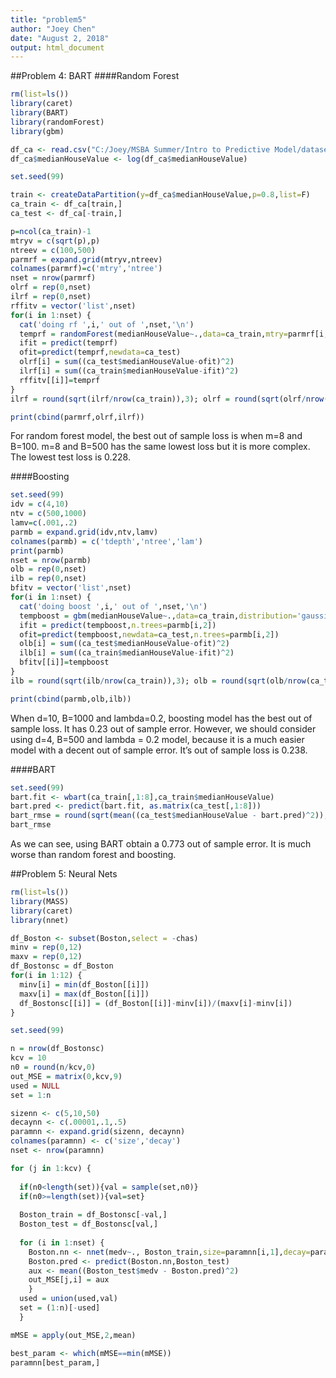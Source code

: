 ```yaml
---
title: "problem5"
author: "Joey Chen"
date: "August 2, 2018"
output: html_document
---
```

##Problem 4: BART
####Random Forest
```r
rm(list=ls())
library(caret)
library(BART)
library(randomForest)
library(gbm)

df_ca <- read.csv("C:/Joey/MSBA Summer/Intro to Predictive Model/dataset/CAhousing.csv")
df_ca$medianHouseValue <- log(df_ca$medianHouseValue)

set.seed(99)

train <- createDataPartition(y=df_ca$medianHouseValue,p=0.8,list=F)
ca_train <- df_ca[train,]
ca_test <- df_ca[-train,]

p=ncol(ca_train)-1
mtryv = c(sqrt(p),p)
ntreev = c(100,500)
parmrf = expand.grid(mtryv,ntreev)
colnames(parmrf)=c('mtry','ntree')
nset = nrow(parmrf)
olrf = rep(0,nset)
ilrf = rep(0,nset)
rffitv = vector('list',nset)
for(i in 1:nset) {
  cat('doing rf ',i,' out of ',nset,'\n')
  temprf = randomForest(medianHouseValue~.,data=ca_train,mtry=parmrf[i,1],ntree=parmrf[i,2])
  ifit = predict(temprf)
  ofit=predict(temprf,newdata=ca_test)
  olrf[i] = sum((ca_test$medianHouseValue-ofit)^2)
  ilrf[i] = sum((ca_train$medianHouseValue-ifit)^2)
  rffitv[[i]]=temprf
}
ilrf = round(sqrt(ilrf/nrow(ca_train)),3); olrf = round(sqrt(olrf/nrow(ca_test)),3)

print(cbind(parmrf,olrf,ilrf))
```


For random forest model, the best out of sample loss is when m=8 and B=100. m=8 and B=500 has the same lowest loss but it is more complex. The lowest test loss is 0.228. 

####Boosting
```r
set.seed(99)
idv = c(4,10)
ntv = c(500,1000)
lamv=c(.001,.2)
parmb = expand.grid(idv,ntv,lamv)
colnames(parmb) = c('tdepth','ntree','lam')
print(parmb)
nset = nrow(parmb)
olb = rep(0,nset)
ilb = rep(0,nset)
bfitv = vector('list',nset)
for(i in 1:nset) {
  cat('doing boost ',i,' out of ',nset,'\n')
  tempboost = gbm(medianHouseValue~.,data=ca_train,distribution='gaussian',               interaction.depth=parmb[i,1],n.trees=parmb[i,2],shrinkage=parmb[i,3])
  ifit = predict(tempboost,n.trees=parmb[i,2])
  ofit=predict(tempboost,newdata=ca_test,n.trees=parmb[i,2])
  olb[i] = sum((ca_test$medianHouseValue-ofit)^2)
  ilb[i] = sum((ca_train$medianHouseValue-ifit)^2)
  bfitv[[i]]=tempboost
}
ilb = round(sqrt(ilb/nrow(ca_train)),3); olb = round(sqrt(olb/nrow(ca_test)),3)

print(cbind(parmb,olb,ilb))
```

When d=10, B=1000 and lambda=0.2, boosting model has the best out of sample loss. It has 0.23 out of sample error. However, we should consider using d=4, B=500 and lambda = 0.2 model, because it is a much easier model with a decent out of sample error. It's out of sample loss is 0.238. 

####BART
```r
set.seed(99)
bart.fit <- wbart(ca_train[,1:8],ca_train$medianHouseValue)
bart.pred <- predict(bart.fit, as.matrix(ca_test[,1:8]))
bart_rmse = round(sqrt(mean((ca_test$medianHouseValue - bart.pred)^2)),3)
bart_rmse
```
As we can see, using BART obtain a 0.773 out of sample error. It is much worse than random forest and boosting.  


##Problem 5: Neural Nets
```r
rm(list=ls())
library(MASS)
library(caret)
library(nnet)

df_Boston <- subset(Boston,select = -chas)
minv = rep(0,12)
maxv = rep(0,12)
df_Bostonsc = df_Boston
for(i in 1:12) {
  minv[i] = min(df_Boston[[i]])
  maxv[i] = max(df_Boston[[i]])
  df_Bostonsc[[i]] = (df_Boston[[i]]-minv[i])/(maxv[i]-minv[i])
}

set.seed(99)

n = nrow(df_Bostonsc)
kcv = 10
n0 = round(n/kcv,0)
out_MSE = matrix(0,kcv,9)
used = NULL
set = 1:n

sizenn <- c(5,10,50)
decaynn <- c(.00001,.1,.5)
paramnn <- expand.grid(sizenn, decaynn)
colnames(paramnn) <- c('size','decay')
nset <- nrow(paramnn)

for (j in 1:kcv) {
  
  if(n0<length(set)){val = sample(set,n0)}
  if(n0>=length(set)){val=set}
  
  Boston_train = df_Bostonsc[-val,]
  Boston_test = df_Bostonsc[val,]
  
  for (i in 1:nset) {
    Boston.nn <- nnet(medv~., Boston_train,size=paramnn[i,1],decay=paramnn[i,2])
    Boston.pred <- predict(Boston.nn,Boston_test)
    aux <- mean((Boston_test$medv - Boston.pred)^2)
    out_MSE[j,i] = aux
    }
  used = union(used,val)
  set = (1:n)[-used]
  }

mMSE = apply(out_MSE,2,mean)

best_param <- which(mMSE==min(mMSE))
paramnn[best_param,]

```

